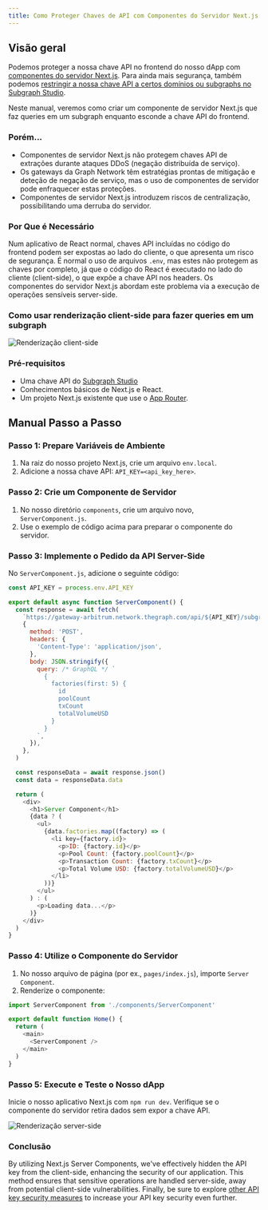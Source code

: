 ```yaml
---
title: Como Proteger Chaves de API com Componentes do Servidor Next.js
---
```


## Visão geral

Podemos proteger a nossa chave API no frontend do nosso dApp com [componentes do servidor Next.js](https://nextjs.org/docs/app/building-your-application/rendering/server-components). Para ainda mais segurança, também podemos [restringir a nossa chave API a certos domínios ou subgraphs no Subgraph Studio](/cookbook/upgrading-a-subgraph/#securing-your-api-key).

Neste manual, veremos como criar um componente de servidor Next.js que faz queries em um subgraph enquanto esconde a chave API do frontend.

### Porém...

- Componentes de servidor Next.js não protegem chaves API de extrações durante ataques DDoS (negação distribuída de serviço).
- Os gateways da Graph Network têm estratégias prontas de mitigação e deteção de negação de serviço, mas o uso de componentes de servidor pode enfraquecer estas proteções.
- Componentes de servidor Next.js introduzem riscos de centralização, possibilitando uma derruba do servidor.

### Por Que é Necessário

Num aplicativo de React normal, chaves API incluídas no código do frontend podem ser expostas ao lado do cliente, o que apresenta um risco de segurança. É normal o uso de arquivos `.env`, mas estes não protegem as chaves por completo, já que o código do React é executado no lado do cliente (client-side), o que expõe a chave API nos headers. Os componentes do servidor Next.js abordam este problema via a execução de operações sensíveis server-side.

### Como usar renderização client-side para fazer queries em um subgraph

![Renderização client-side](/img/api-key-client-side-rendering.png)

### Pré-requisitos

- Uma chave API do [Subgraph Studio](https://thegraph.com/studio)
- Conhecimentos básicos de Next.js e React.
- Um projeto Next.js existente que use o [App Router](https://nextjs.org/docs/app).

## Manual Passo a Passo

### Passo 1: Prepare Variáveis de Ambiente

1. Na raiz do nosso projeto Next.js, crie um arquivo `env.local`.
2. Adicione a nossa chave API: `API_KEY=<api_key_here>`.

### Passo 2: Crie um Componente de Servidor

1. No nosso diretório `components`, crie um arquivo novo, `ServerComponent.js`.
2. Use o exemplo de código acima para preparar o componente do servidor.

### Passo 3: Implemente o Pedido da API Server-Side

No `ServerComponent.js`, adicione o seguinte código:

```javascript
const API_KEY = process.env.API_KEY

export default async function ServerComponent() {
  const response = await fetch(
    `https://gateway-arbitrum.network.thegraph.com/api/${API_KEY}/subgraphs/id/HUZDsRpEVP2AvzDCyzDHtdc64dyDxx8FQjzsmqSg4H3B`,
    {
      method: 'POST',
      headers: {
        'Content-Type': 'application/json',
      },
      body: JSON.stringify({
        query: /* GraphQL */ `
          {
            factories(first: 5) {
              id
              poolCount
              txCount
              totalVolumeUSD
            }
          }
        `,
      }),
    },
  )

  const responseData = await response.json()
  const data = responseData.data

  return (
    <div>
      <h1>Server Component</h1>
      {data ? (
        <ul>
          {data.factories.map((factory) => (
            <li key={factory.id}>
              <p>ID: {factory.id}</p>
              <p>Pool Count: {factory.poolCount}</p>
              <p>Transaction Count: {factory.txCount}</p>
              <p>Total Volume USD: {factory.totalVolumeUSD}</p>
            </li>
          ))}
        </ul>
      ) : (
        <p>Loading data...</p>
      )}
    </div>
  )
}
```

### Passo 4: Utilize o Componente do Servidor

1. No nosso arquivo de página (por ex., `pages/index.js`), importe `Server Component`.
2. Renderize o componente:

```javascript
import ServerComponent from './components/ServerComponent'

export default function Home() {
  return (
    <main>
      <ServerComponent />
    </main>
  )
}
```

### Passo 5: Execute e Teste o Nosso dApp

Inicie o nosso aplicativo Next.js com `npm run dev`. Verifique se o componente do servidor retira dados sem expor a chave API.

![Renderização server-side](/img/api-key-server-side-rendering.png)

### Conclusão

By utilizing Next.js Server Components, we've effectively hidden the API key from the client-side, enhancing the security of our application. This method ensures that sensitive operations are handled server-side, away from potential client-side vulnerabilities. Finally, be sure to explore [other API key security measures](/subgraphs/querying/managing-api-keys/) to increase your API key security even further.
